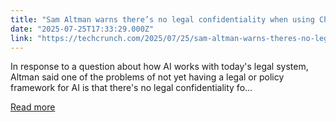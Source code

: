 ```yaml
---
title: "Sam Altman warns there’s no legal confidentiality when using ChatGPT as a therapist"
date: "2025-07-25T17:33:29.000Z"
link: "https://techcrunch.com/2025/07/25/sam-altman-warns-theres-no-legal-confidentiality-when-using-chatgpt-as-a-therapist/"
---
```


In response to a question about how AI works with today's legal system, Altman said one of the problems of not yet having a legal or policy framework for AI is that there's no legal confidentiality fo...

[Read more](https://techcrunch.com/2025/07/25/sam-altman-warns-theres-no-legal-confidentiality-when-using-chatgpt-as-a-therapist/)
